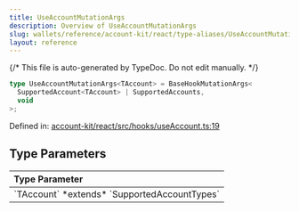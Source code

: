 ```yaml
---
title: UseAccountMutationArgs
description: Overview of UseAccountMutationArgs
slug: wallets/reference/account-kit/react/type-aliases/UseAccountMutationArgs
layout: reference
---
```


{/* This file is auto-generated by TypeDoc. Do not edit manually. */}

```ts
type UseAccountMutationArgs<TAccount> = BaseHookMutationArgs<
  SupportedAccount<TAccount> | SupportedAccounts,
  void
>;
```

Defined in: [account-kit/react/src/hooks/useAccount.ts:19](https://github.com/alchemyplatform/aa-sdk/blob/17aad1f572375d42a06c7e3238078a88a435d459/account-kit/react/src/hooks/useAccount.ts#L19)

## Type Parameters

<table>
  <thead>
    <tr>
      <th align="left">Type Parameter</th>
    </tr>
  </thead>

  <tbody>
    <tr>
      <td>
        `TAccount` *extends* `SupportedAccountTypes`
      </td>
    </tr>
  </tbody>
</table>
